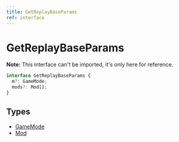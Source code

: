 ```yaml
---
title: GetReplayBaseParams
ref: interface
---
```


# GetReplayBaseParams

**Note:** This interface can't be imported, it's only here for reference.

```ts
interface GetReplayBaseParams {
  m?: GameMode;
  mods?: Mod[];
}
```

## Types

- [GameMode](/references/game-mode)
- [Mod](/references/mod)
